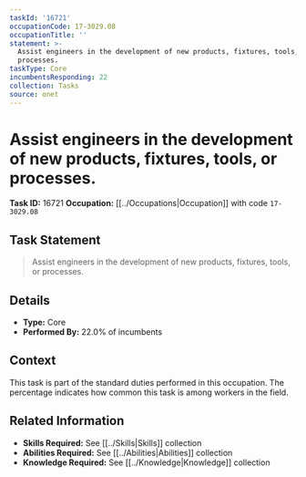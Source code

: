 ```yaml
---
taskId: '16721'
occupationCode: 17-3029.08
occupationTitle: ''
statement: >-
  Assist engineers in the development of new products, fixtures, tools, or
  processes.
taskType: Core
incumbentsResponding: 22
collection: Tasks
source: onet
---
```

# Assist engineers in the development of new products, fixtures, tools, or processes.

**Task ID:** 16721
**Occupation:** [[../Occupations|Occupation]] with code `17-3029.08`

## Task Statement

> Assist engineers in the development of new products, fixtures, tools, or processes.

## Details

- **Type:** Core
- **Performed By:** 22.0% of incumbents

## Context

This task is part of the standard duties performed in this occupation. The percentage indicates how common this task is among workers in the field.

## Related Information

- **Skills Required:** See [[../Skills|Skills]] collection
- **Abilities Required:** See [[../Abilities|Abilities]] collection
- **Knowledge Required:** See [[../Knowledge|Knowledge]] collection
